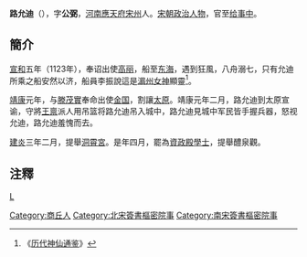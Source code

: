 '''路允迪'''（{{bd|?||?|}}），字'''公弼'''，[[河南|河南]][[應天府|應天府]][[宋州|宋州]]人。[[宋朝|宋朝]][[政治人物|政治人物]]，官至[[给事中|给事中]]。
==簡介==
[[宣和_(北宋)|宣和]]五年（1123年），奉诏出使[[高丽|高丽]]，船至[[东海|东海]]，遇到狂風，八舟溺七，只有允迪所乘之船安然以济，船員李振說這是[[媽祖|湄州女神]]顯靈<ref>《[[历代神仙通鉴|历代神仙通鉴]]》</ref>。

[[靖康|靖康]]元年，与[[滕茂實|滕茂實]]奉命出使[[金国|金国]]，割讓[[太原|太原]]。靖康元年二月，路允迪到太原宣谕，守將[[王禀|王禀]]派人用吊篮将路允迪吊入城中，路允迪見城中军民皆手握兵器，怒视允迪，路允迪羞愧而去。

[[建炎|建炎]]三年二月，提舉[[洞霄宮|洞霄宮]]。是年四月，罷為[[資政殿|資政殿]][[學士|學士]]，提舉醴泉觀。

== 注釋 ==
{{reflist}}
[[category:宋朝政治人物|L]]
[[Category:商丘人|Category:商丘人]]
[[Category:北宋簽書樞密院事|Category:北宋簽書樞密院事]]
[[Category:南宋簽書樞密院事|Category:南宋簽書樞密院事]]